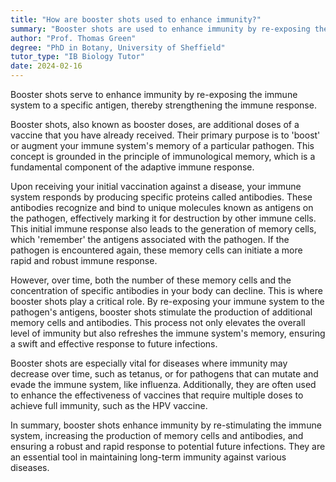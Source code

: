 ```yaml
---
title: "How are booster shots used to enhance immunity?"
summary: "Booster shots are used to enhance immunity by re-exposing the immune system to a specific antigen, strengthening the immune response."
author: "Prof. Thomas Green"
degree: "PhD in Botany, University of Sheffield"
tutor_type: "IB Biology Tutor"
date: 2024-02-16
---
```


Booster shots serve to enhance immunity by re-exposing the immune system to a specific antigen, thereby strengthening the immune response.

Booster shots, also known as booster doses, are additional doses of a vaccine that you have already received. Their primary purpose is to 'boost' or augment your immune system's memory of a particular pathogen. This concept is grounded in the principle of immunological memory, which is a fundamental component of the adaptive immune response.

Upon receiving your initial vaccination against a disease, your immune system responds by producing specific proteins called antibodies. These antibodies recognize and bind to unique molecules known as antigens on the pathogen, effectively marking it for destruction by other immune cells. This initial immune response also leads to the generation of memory cells, which 'remember' the antigens associated with the pathogen. If the pathogen is encountered again, these memory cells can initiate a more rapid and robust immune response.

However, over time, both the number of these memory cells and the concentration of specific antibodies in your body can decline. This is where booster shots play a critical role. By re-exposing your immune system to the pathogen's antigens, booster shots stimulate the production of additional memory cells and antibodies. This process not only elevates the overall level of immunity but also refreshes the immune system's memory, ensuring a swift and effective response to future infections.

Booster shots are especially vital for diseases where immunity may decrease over time, such as tetanus, or for pathogens that can mutate and evade the immune system, like influenza. Additionally, they are often used to enhance the effectiveness of vaccines that require multiple doses to achieve full immunity, such as the HPV vaccine.

In summary, booster shots enhance immunity by re-stimulating the immune system, increasing the production of memory cells and antibodies, and ensuring a robust and rapid response to potential future infections. They are an essential tool in maintaining long-term immunity against various diseases.
    
